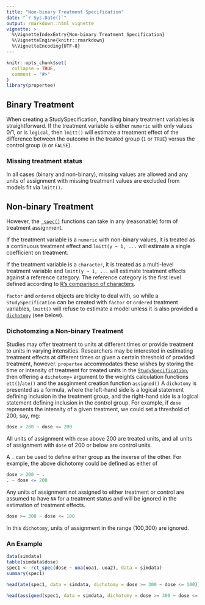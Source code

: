 ```yaml
---
title: "Non-binary Treatment Specification"
date: "`r Sys.Date()`"
output: rmarkdown::html_vignette
vignette: >
  %\VignetteIndexEntry{Non-binary Treatment Specification}
  %\VignetteEngine{knitr::rmarkdown}
  %\VignetteEncoding{UTF-8}
---
```


```r
knitr::opts_chunk$set(
  collapse = TRUE,
  comment = "#>"
)
library(propertee)
```

## Binary Treatment

When creating a StudySpecification, handling binary treatment variables is straightforward.
If the treatment variable is either `numeric` with only values 0/1, or is
`logical`, then `lmitt()` will estimate a treatment effect of the difference
between the outcome in the treated group (`1` or `TRUE`) versus the control
group (`0` or `FALSE`).

### Missing treatment status

In all cases (binary and non-binary), missing values are allowed and any units
of assignment with missing treatment values are excluded from models fit via
`lmitt()`.

## Non-binary Treatment

However, the [`_spec()`](../reference/StudySpecification_objects.html) functions can take
in any (reasonable) form of treatment assignment.

If the treatment variable is a `numeric` with non-binary values, it is treated
as a continuous treatment effect and `lmitt(y ~ 1, ...` will estimate a single
coefficient on treatment.

If the treatment variable is a `character`, it is treated as a multi-level
treatment variable and `lmitt(y ~ 1, ...` will estimate treatment effects
against a reference category. The reference category is the first level defined
according to [R's comparison of characters](https://rdrr.io/r/base/Comparison.html).

`factor` and `ordered` objects are tricky to deal with, so while a `StudySpecification` can
be created with `factor` or `ordered` treatment variables, `lmitt()` will refuse
to estimate a model unless it is also provided a
[`dichotomy`](#dichotomzing-a-non-binary-treatment) (see below).

### Dichotomzing a Non-binary Treatment

Studies may offer treatment to units at different times or provide treatment to
units in varying intensities. Researchers may be interested in estimating treatment
effects at different times or given a certain threshold of provided treatment, however.
`propertee` accommodates these wishes by storing the time or intensity of treatment
for treated units in the  [`StudySpecification`](../reference/StudySpecification_objects.html), then offering
a `dichotomy=` argument to the weights calculation functions `ett()`/`ate()` and the
assginment creation function `assigned()` A `dichotomy` is presented as a
formula, where the left-hand side is a logical statement defining inclusion in
the treatment group, and the right-hand side is a logical statement defining
inclusion in the control group. For example, if `dose` represents the intensity
of a given treatment, we could set a threshold of 200, say, mg:

```r
dose > 200 ~ dose <= 200
```

All units of assignment with `dose` above 200 are treated units,
and all units of assignment with `dose` of 200 or below are control units.

A `.` can be used to define either group as the inverse of the other. For
example, the above dichotomy could be defined as either of

```r
dose > 200 ~ .
. ~ dose <= 200
```

Any units of assignment not assigned to either treatment or control are assumed
to have `NA` for a treatment status and will be ignored in the estimation of
treatment effects.

```r
dose >= 300 ~ dose <= 100
```

In this `dichotomy`, units of assignment in the range (100,300) are ignored.

### An Example

```r
data(simdata)
table(simdata$dose)
spec1 <- rct_spec(dose ~ uoa(uoa1, uoa2), data = simdata)
summary(spec1)
```

```r
head(ate(spec1, data = simdata, dichotomy = dose >= 300 ~ dose <= 100))
```

```r
head(assigned(spec1, data = simdata, dichotomy = dose >= 300 ~ dose <= 100))
```
